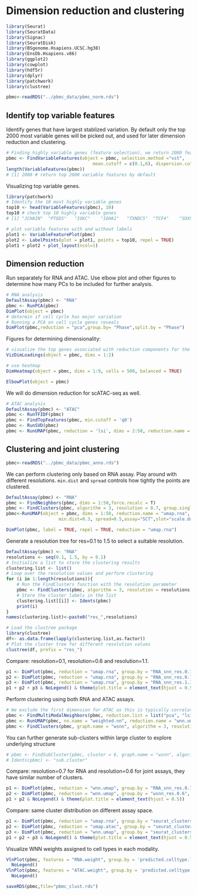 # Dimension reduction and clustering

```r
library(Seurat)
library(SeuratData)
library(Signac)
library(SeuratDisk)
library(BSgenome.Hsapiens.UCSC.hg38) 
library(EnsDb.Hsapiens.v86)
library(ggplot2)
library(cowplot)
library(hdf5r)
library(dplyr)
library(patchwork)
library(clustree)
```


```r
pbmc<-readRDS("../pbmc_data/pbmc_norm.rds")
```

## Identify top variable features

Identify genes that have largest stablized variation. By default only the top 2000 most variable genes will be picked out, and used for later dimension reduction and clustering.

```r
# Finding highly variable genes (feature selection), we return 2000 features per dataset by default
pbmc <- FindVariableFeatures(object = pbmc, selection.method ="vst", 
                                 mean.cutoff = c(0.1,6), dispersion.cutoff = c(0.5,Inf),verbose=TRUE)
length(VariableFeatures(pbmc))
# [1] 2000 # return top 2000 variable features by default
```

Visualizing top variable genes.
```r
library(patchwork)
# Identify the 10 most highly variable genes
top10 <- head(VariableFeatures(pbmc), 10)
top10 # check top 10 highly variable genes
# [1] "JCHAIN"  "PTGDS"   "IGKC"    "IGHA1"   "TXNDC5"  "TCF4"    "SOX5"    "MZB1"    "ZNF385D" "CDKN1C" 

# plot variable features with and without labels
plot1 <- VariableFeaturePlot(pbmc)
plot2 <- LabelPoints(plot = plot1, points = top10, repel = TRUE)
plot1 + plot2 + plot_layout(ncol=1)
```

## Dimension reduction
Run separately for RNA and ATAC. Use elbow plot and other figures to determine how many PCs to be included for further analysis. 

```r
# RNA analysis
DefaultAssay(pbmc) <- "RNA"
pbmc <- RunPCA(pbmc) 
DimPlot(object = pbmc)
# determin if cell cycle has major variation
# Running a PCA on cell cycle genes reveals
DimPlot(pbmc,reduction = "pca",group.by= "Phase",split.by = "Phase")
```

Figures for determining dimensionality:
```r
# visualize the top genes associated with reduction components for the first 2 PCs
VizDimLoadings(object = pbmc, dims = 1:2)
```

```r
# use heatmap
DimHeatmap(object = pbmc, dims = 1:9, cells = 500, balanced = TRUE)
```

```r
ElbowPlot(object = pbmc)
```

We will do dimension reduction for scATAC-seq as well.

```r
# ATAC analysis
DefaultAssay(pbmc) <- "ATAC"
pbmc <- RunTFIDF(pbmc)
pbmc <- FindTopFeatures(pbmc, min.cutoff = 'q0')
pbmc <- RunSVD(pbmc)
pbmc <- RunUMAP(pbmc, reduction = 'lsi', dims = 2:50, reduction.name = "umap.atac", reduction.key = "atacUMAP_")
```

## Clustering and joint clustering

```r
pbmc<-readRDS("../pbmc_data/pbmc_anno.rds")
```

We can perform clustering only based on RNA assay. Play around with different resolutions. `min.dist` and `spread` controls how tightly the points are clustered.
```r
DefaultAssay(pbmc) <- "RNA"
pbmc <- FindNeighbors(pbmc, dims = 1:50,force.recalc = T)
pbmc <- FindClusters(pbmc, algorithm = 3, resolution = 0.7, group.singletons=T)
pbmc<-RunUMAP(object = pbmc, dims = 1:50, reduction.name = "umap.rna", reduction.key = 'rnaUMAP_',
                    min.dist=0.3, spread=0.5,assay="SCT",slot="scale.data")
```

```r
DimPlot(pbmc, label = TRUE, repel = TRUE, reduction = "umap.rna")
```

Generate a resolution tree for res=0.1 to 1.5 to select a suitable resolution.
```r
DefaultAssay(pbmc) <- "RNA"
resolutions <- seq(0.1, 1.5, by = 0.1)
# Initialize a list to store the clustering results
clustering.list <- list()
# Loop over the resolution values and perform clustering
for (i in 1:length(resolutions)){
	# Run the FindClusters function with the resolution parameter
	pbmc <- FindClusters(pbmc, algorithm = 3, resolution = resolutions[i], group.singletons=T, verbose = TRUE)
	# Store the cluster labels in the list
	clustering.list[[i]] <- Idents(pbmc) 
	print(i)
}
names(clustering.list)<-paste0("res_",resolutions)

```

```r
# Load the clustree package
library(clustree)
df<- as.data.frame(lapply(clustering.list,as.factor))
# Plot the cluster tree for different resolution values
clustree(df, prefix = "res_")
```

Compare: resolution=0.1, resolution=0.6 and resolution=1.1.

```r
p1 <- DimPlot(pbmc, reduction = "umap.rna", group.by = "RNA_snn_res.0.1", label = TRUE, label.size = 2.5, repel = TRUE) + ggtitle("RNA clusters res=0.1")
p2 <- DimPlot(pbmc, reduction = "umap.rna", group.by = "RNA_snn_res.0.7", label = TRUE, label.size = 2.5, repel = TRUE) + ggtitle("RNA clusters res=0.7")
p3 <- DimPlot(pbmc, reduction = "umap.rna", group.by = "RNA_snn_res.1.1", label = TRUE, label.size = 2.5, repel = TRUE) + ggtitle("RNA clusters res=1.1")
p1 + p2 + p3 & NoLegend() & theme(plot.title = element_text(hjust = 0.5))

```

Perform clustering using both RNA and ATAC assays.
```r
# We exclude the first dimension for ATAC as this is typically correlated with sequencing depth
pbmc <- FindMultiModalNeighbors(pbmc, reduction.list = list("pca", "lsi"), dims.list = list(1:50, 2:50))
pbmc <- RunUMAP(pbmc, nn.name = "weighted.nn", reduction.name = "wnn.umap", reduction.key = "wnnUMAP_",min.dist=0.3, spread=0.5)
pbmc <- FindClusters(pbmc, graph.name = "wsnn", algorithm = 3, resolution = 0.6, group.singletons=T,verbose = FALSE)
```

You can further generate sub-clusters within large cluster to explore underlying structure

```r
# pbmc <- FindSubCluster(pbmc, cluster = 6, graph.name = "wsnn", algorithm = 3)
# Idents(pbmc) <- "sub.cluster"
```

Compare: resolution=0.7 for RNA and resolution=0.6 for joint assays, they have similar number of clusters.

```r
p1 <- DimPlot(pbmc, reduction = "wnn.umap", group.by = "RNA_snn_res.0.7", label = TRUE, label.size = 2.5, repel = TRUE) + ggtitle("RNA clusters")
p2 <- DimPlot(pbmc, reduction = "wnn.umap", group.by = "wsnn_res.0.6", label = TRUE, label.size = 2.5, repel = TRUE) + ggtitle("WNN clusters")
p1 + p2 & NoLegend() & theme(plot.title = element_text(hjust = 0.5))

```

Compare: same cluster distribution on different assay space.

```r
p1 <- DimPlot(pbmc, reduction = "umap.rna", group.by = "seurat_clusters", label = TRUE, label.size = 2.5, repel = TRUE) + ggtitle("RNA")
p2 <- DimPlot(pbmc, reduction = "umap.atac", group.by = "seurat_clusters", label = TRUE, label.size = 2.5, repel = TRUE) + ggtitle("ATAC")
p3 <- DimPlot(pbmc, reduction = "wnn.umap", group.by = "seurat_clusters", label = TRUE, label.size = 2.5, repel = TRUE) + ggtitle("WNN")
p1 + p2 + p3 & NoLegend() & theme(plot.title = element_text(hjust = 0.5))

```


Visualize WNN weights assigned to cell types in each modality.
```r
VlnPlot(pbmc, features = "RNA.weight", group.by = 'predicted.celltype.l2', sort = TRUE, pt.size = 0.1) +
  NoLegend()
VlnPlot(pbmc, features = "ATAC.weight", group.by = 'predicted.celltype.l2', sort = TRUE, pt.size = 0.1) +
  NoLegend()


```


```r
saveRDS(pbmc,file="pbmc_clust.rds")
```


